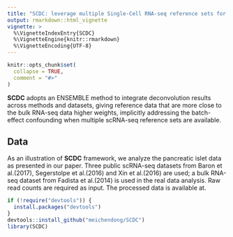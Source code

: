 ```yaml
---
title: "SCDC: leverage multiple Single-Cell RNA-seq reference sets for bulk gene expression DeConvolution"
output: rmarkdown::html_vignette
vignette: >
  %\VignetteIndexEntry{SCDC}
  %\VignetteEngine{knitr::rmarkdown}
  %\VignetteEncoding{UTF-8}
---
```


```r
knitr::opts_chunk$set(
  collapse = TRUE,
  comment = "#>"
)
```

**SCDC** adopts an ENSEMBLE method to integrate deconvolution results
across methods and datasets, giving reference data that are more close to the
bulk RNA-seq data higher weights, implicitly addressing the batch-effect confounding
when multiple scRNA-seq reference sets are available.

## Data

As an illustration of **SCDC** framework, we analyze the pancreatic islet data as presented in our paper. Three public scRNA-seq datasets from Baron et al.(2017), Segerstolpe et al.(2016) and Xin et al.(2016) are used; a bulk RNA-seq dataset from Fadista et al.(2014) is used in the real data analysis. Raw read counts are required as input. The processed data is available at.

```r
if (!require("devtools")) {
  install.packages("devtools")
}
devtools::install_github("meichendong/SCDC")
library(SCDC)
```
